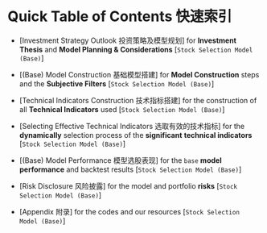 # Quick Table of Contents 快速索引{-}  

* [Investment Strategy Outlook 投资策略及模型规划] for **Investment Thesis** and **Model Planning & Considerations** [`Stock Selection Model (Base)`]   

* [(Base) Model Construction 基础模型搭建] for **Model Construction** steps and the **Subjective Filters** [`Stock Selection Model (Base)`]  

* [Technical Indicators Construction 技术指标搭建] for the construction of all **Technical Indicators** used [`Stock Selection Model (Base)`]  

* [Selecting Effective Technical Indicators 选取有效的技术指标] for the **dynamically** selection process of the **significant** **technical indicators** [`Stock Selection Model (Base)`]  

* [(Base) Model Performance 模型选股表现] for the `base` **model performance** and backtest results [`Stock Selection Model (Base)`]  

* [Risk Disclosure 风险披露] for the model and portfolio **risks** [`Stock Selection Model (Base)`]  

* [Appendix 附录] for the codes and our resources [`Stock Selection Model (Base)`] 